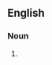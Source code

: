 {{also|Politbüros}}

==English==

===Noun===
{{head|en|noun plural form}}

# {{plural of|politburo|lang=en}}